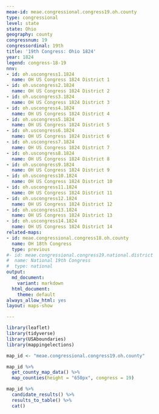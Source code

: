 ```yaml
---
meae-id: meae.congressional.congress19.oh.county
type: congressional
level: state
state: Ohio
geography: county
congressnum: 19
congressordinal: 19th
title: '19th Congress: Ohio 1824'
year: 1824
legend: congress-18-19
nnv:
- id: oh.uscongress1.1824
  name: OH US Congress 1824 District 1
- id: oh.uscongress2.1824
  name: OH US Congress 1824 District 2
- id: oh.uscongress3.1824
  name: OH US Congress 1824 District 3
- id: oh.uscongress4.1824
  name: OH US Congress 1824 District 4
- id: oh.uscongress5.1824
  name: OH US Congress 1824 District 5
- id: oh.uscongress6.1824
  name: OH US Congress 1824 District 6
- id: oh.uscongress7.1824
  name: OH US Congress 1824 District 7
- id: oh.uscongress8.1824
  name: OH US Congress 1824 District 8
- id: oh.uscongress9.1824
  name: OH US Congress 1824 District 9
- id: oh.uscongress10.1824
  name: OH US Congress 1824 District 10
- id: oh.uscongress11.1824
  name: OH US Congress 1824 District 11
- id: oh.uscongress12.1824
  name: OH US Congress 1824 District 12
- id: oh.uscongress13.1824
  name: OH US Congress 1824 District 13
- id: oh.uscongress14.1824
  name: OH US Congress 1824 District 14
related-maps:
- id: meae.congressional.congress18.oh.county
  name: OH 18th Congress
  type: previous
#- id: meae.congressional.congress19.national.district
#  name: National 19th Congress
#  type: national
output:
  md_document:
    variant: markdown
  html_document:
    theme: default
always_allow_html: yes
layout: maps-show

---
```


```r
library(leaflet)
library(tidyverse)
library(USAboundaries)
library(mappingelections)

map_id <- "meae.congressional.congress19.oh.county"
```

<div class="map">

```r
map_id %>%
  get_county_map_data() %>% 
  map_counties(height = "650px", congress = 19)
```

</div>

<div class="results-table">

```r
map_id %>%
  candidate_results() %>%
  results_to_table() %>%
  cat()
```

</div>
